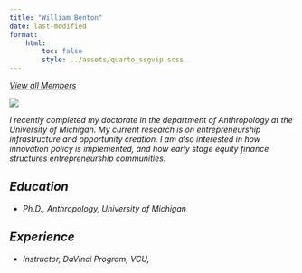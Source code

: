```yaml
---
title: "William Benton"
date: last-modified
format:
    html:
        toc: false
        style: ../assets/quarto_ssgvip.scss
---
```

<a id="goback-btn" href="./index.html">
<i class="bi bi-arrow-left-circle"/>
View all Members
</a>

::: {.profile-wrap}

::: {.profile-bio}

::: {.profile-pic-frame}

::: {.profile-pic}

![](../assets/wbenton.jpg)

:::

:::


I recently completed my doctorate in the department of Anthropology at the University of Michigan. My current research is on entrepreneurship infrastructure and opportunity creation. I am also interested in how innovation policy is implemented, and how early stage equity finance structures entrepreneurship communities.

## Education

* Ph.D., Anthropology, University of Michigan

## Experience

* Instructor, DaVinci Program, VCU, 


:::
                   
:::

